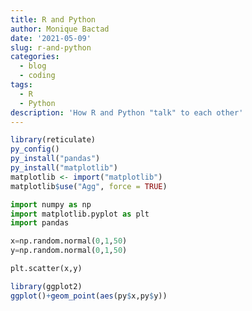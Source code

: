 ```yaml
---
title: R and Python
author: Monique Bactad
date: '2021-05-09'
slug: r-and-python
categories:
  - blog
  - coding
tags:
  - R
  - Python
description: 'How R and Python "talk" to each other'
---
```




```R
library(reticulate)
py_config()
py_install("pandas")
py_install("matplotlib")
matplotlib <- import("matplotlib")
matplotlib$use("Agg", force = TRUE)

```


```python
import numpy as np
import matplotlib.pyplot as plt
import pandas

x=np.random.normal(0,1,50)
y=np.random.normal(0,1,50)

plt.scatter(x,y)
```

```R
library(ggplot2)
ggplot()+geom_point(aes(py$x,py$y))
```


```python



```

